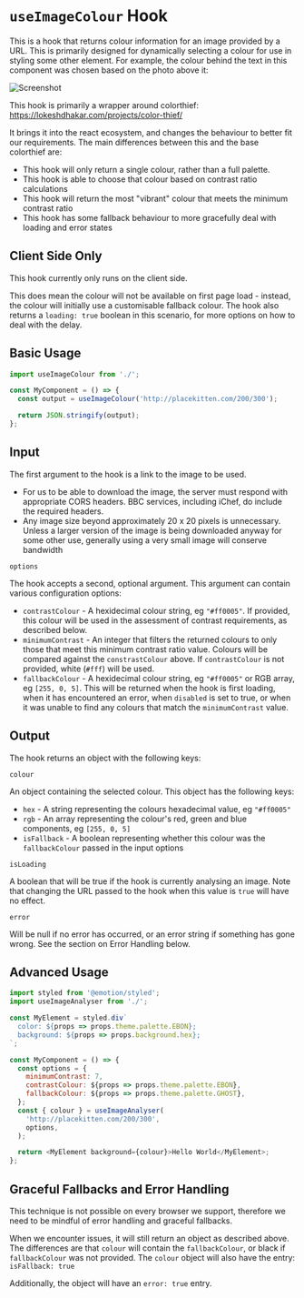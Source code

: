 
<Meta title="hooks/useImageColour" />

# `useImageColour` Hook

This is a hook that returns colour information for an image provided by a URL. This is primarily designed for dynamically selecting a colour for use in styling some other element. For example, the colour behind the text in this component was chosen based on the photo above it:

![Screenshot](./screenshot.png)

This hook is primarily a wrapper around colorthief: https://lokeshdhakar.com/projects/color-thief/

It brings it into the react ecosystem, and changes the behaviour to better fit our requirements. The main differences between this and the base colorthief are:

- This hook will only return a single colour, rather than a full palette.
- This hook is able to choose that colour based on contrast ratio calculations
- This hook will return the most "vibrant" colour that meets the minimum contrast ratio
- This hook has some fallback behaviour to more gracefully deal with loading and error states

## Client Side Only

This hook currently only runs on the client side.

This does mean the colour will not be available on first page load - instead, the colour will initially use a customisable fallback colour. The hook also returns a `loading: true` boolean in this scenario, for more options on how to deal with the delay.

## Basic Usage

```javascript
import useImageColour from './';

const MyComponent = () => {
  const output = useImageColour('http://placekitten.com/200/300');

  return JSON.stringify(output);
};
```

## Input

The first argument to the hook is a link to the image to be used.

- For us to be able to download the image, the server must respond with appropriate CORS headers. BBC services, including iChef, do include the required headers.
- Any image size beyond approximately 20 x 20 pixels is unnecessary. Unless a larger version of the image is being downloaded anyway for some other use, generally using a very small image will conserve bandwidth

`options`

The hook accepts a second, optional argument. This argument can contain various configuration options:

- `contrastColour` - A hexidecimal colour string, eg `"#ff0005"`. If provided, this colour will be used in the assessment of contrast requirements, as described below.
- `minimumContrast` - An integer that filters the returned colours to only those that meet this minimum contrast ratio value. Colours will be compared against the `constrastColour` above. If `contrastColour` is not provided, white (`#fff`) will be used.
- `fallbackColour` - A hexidecimal colour string, eg `"#ff0005"` or RGB array, eg `[255, 0, 5]`. This will be returned when the hook is first loading, when it has encountered an error, when `disabled` is set to true, or when it was unable to find any colours that match the `minimumContrast` value.

## Output

The hook returns an object with the following keys:

`colour`

An object containing the selected colour. This object has the following keys:

- `hex` - A string representing the colours hexadecimal value, eg `"#ff0005"`
- `rgb` - An array representing the colour's red, green and blue components, eg `[255, 0, 5]`
- `isFallback` - A boolean representing whether this colour was the `fallbackColour` passed in the input options

`isLoading`

A boolean that will be true if the hook is currently analysing an image. Note that changing the URL passed to the hook when this value is `true` will have no effect.

`error`

Will be null if no error has occurred, or an error string if something has gone wrong. See the section on Error Handling below.

## Advanced Usage

```javascript
import styled from '@emotion/styled';
import useImageAnalyser from './';

const MyElement = styled.div`
  color: ${props => props.theme.palette.EBON};
  background: ${props => props.background.hex};
`;

const MyComponent = () => {
  const options = {
    minimumContrast: 7,
    contrastColour: ${props => props.theme.palette.EBON},
    fallbackColour: ${props => props.theme.palette.GHOST},
  };
  const { colour } = useImageAnalyser(
    'http://placekitten.com/200/300',
    options,
  );

  return <MyElement background={colour}>Hello World</MyElement>;
};
```

## Graceful Fallbacks and Error Handling

This technique is not possible on every browser we support, therefore we need to be mindful of error handling and graceful fallbacks.

When we encounter issues, it will still return an object as described above. The differences are that `colour` will contain the `fallbackColour`, or black if `fallbackColour` was not provided. The `colour` object will also have the entry: `isFallback: true`

Additionally, the object will have an `error: true` entry.
